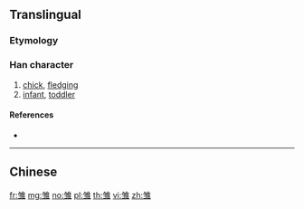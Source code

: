 {{character info/new}}
{{also|雛}}
==Translingual==

===Etymology===
{{Han simp|雛|f=芻|t=刍}}

===Han character===
{{Han char|rn=172|rad=隹|as=05|sn=13|four=|canj=NSOG}}

# [[chick]], [[fledging]]
# [[infant]], [[toddler]]

====References====
* {{Han ref|kx=1366.181|dkj=42009|dj=1871.070|hdz=64098.020|uh=96CF|ud=38607}}

----

==Chinese==
{{zh-see|雛}}

[[fr:雏]]
[[mg:雏]]
[[no:雏]]
[[pl:雏]]
[[th:雏]]
[[vi:雏]]
[[zh:雏]]
